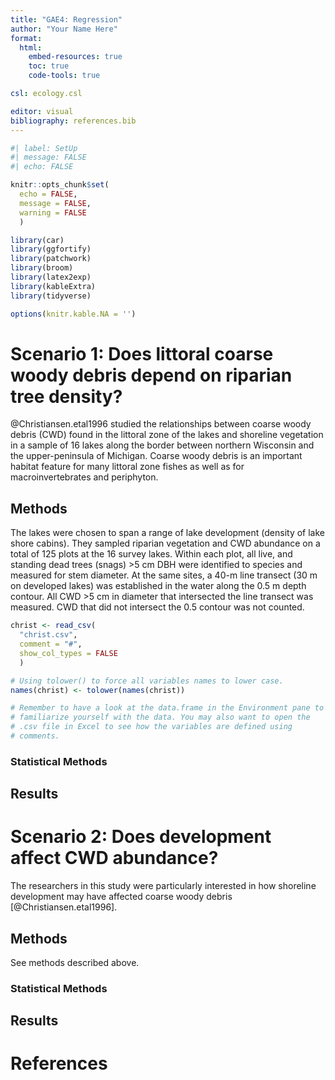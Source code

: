 ```yaml
---
title: "GAE4: Regression"
author: "Your Name Here"
format: 
  html:
    embed-resources: true
    toc: true
    code-tools: true

csl: ecology.csl

editor: visual
bibliography: references.bib
---
```


```r
#| label: SetUp
#| message: FALSE
#| echo: FALSE

knitr::opts_chunk$set(
  echo = FALSE,
  message = FALSE,
  warning = FALSE
  ) 

library(car)
library(ggfortify)
library(patchwork)
library(broom)
library(latex2exp)       
library(kableExtra)
library(tidyverse)

options(knitr.kable.NA = '')
```

<!--# This chunk is a work-around to allow left-aligned table captions -->

```{=html}
<style type="text/css">
caption, .table-caption {
  text-align: left;
}
</style>
```
# Scenario 1: Does littoral coarse woody debris depend on riparian tree density?

@Christiansen.etal1996 studied the relationships between coarse woody debris (CWD) found in the littoral zone of the lakes and shoreline vegetation in a sample of 16 lakes along the border between northern Wisconsin and the upper-peninsula of Michigan. Coarse woody debris is an important habitat feature for many littoral zone fishes as well as for macroinvertebrates and periphyton.

## Methods

The lakes were chosen to span a range of lake development (density of lake shore cabins). They sampled riparian vegetation and CWD abundance on a total of 125 plots at the 16 survey lakes. Within each plot, all live, and standing dead trees (snags) \>5 cm DBH were identified to species and measured for stem diameter. At the same sites, a 40-m line transect (30 m on developed lakes) was established in the water along the 0.5 m depth contour. All CWD \>5 cm in diameter that intersected the line transect was measured. CWD that did not intersect the 0.5 contour was not counted.

```r
christ <- read_csv(
  "christ.csv",
  comment = "#",
  show_col_types = FALSE
  )

# Using tolower() to force all variables names to lower case.
names(christ) <- tolower(names(christ))

# Remember to have a look at the data.frame in the Environment pane to 
# familiarize yourself with the data. You may also want to open the 
# .csv file in Excel to see how the variables are defined using
# comments.
```

### Statistical Methods

<!-- In this scenario, test for a relationship between CWD and riparian     -->

<!-- tree density. Then describe the relationship.                          -->

<!-- Your statistical methods should be written below these comments.       -->

## Results

<!-- Your code that generates your results could go here along with your    -->

<!-- interpretation of those results. Don't forget to check on assumptions. -->

<!-- Note that while you should check on the assumptions, we very rarely    -->

<!-- include those analyses in the published report.                        -->

# Scenario 2: Does development affect CWD abundance?

The researchers in this study were particularly interested in how shoreline development may have affected coarse woody debris [@Christiansen.etal1996].

## Methods

See methods described above.

### Statistical Methods

<!-- In this scenario, expand on your previous analysis to include the      -->

<!-- effects of cabin density and lake area.                                -->

<!-- In addition to checking the usual diagnostics, remember to look for    -->

<!-- colinearity.                                                           -->

## Results

# References
